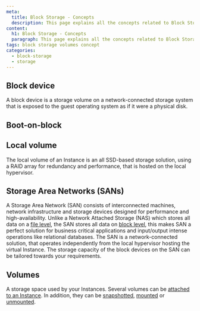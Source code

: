 ```yaml
---
meta:
  title: Block Storage - Concepts
  description: This page explains all the concepts related to Block Storage.
content:
  h1: Block Storage - Concepts
  paragraph: This page explains all the concepts related to Block Storage.
tags: block storage volumes concept
categories:
  - block-storage
  - storage
---
```


<Concept opened>

## Block device

A block device is a storage volume on a network-connected storage system that is exposed to the guest operating system as if it were a physical disk.

</Concept>

<Concept opened>

## Boot-on-block

<Macro id="storage-boot-on-block" /> 

</Concept>

<Concept opened>

## Local volume

The local volume of an Instance is an all SSD-based storage solution, using a RAID array for redundancy and performance, that is hosted on the local hypervisor.

</Concept>

<Concept opened>

## Storage Area Networks (SANs)

A Storage Area Network (SAN) consists of interconnected machines, network infrastructure and storage devices designed for performance and high-availability. Unlike a Network Attached Storage (NAS) which stores all data on a [file level](https://www.scaleway.com/en/blog/understanding-the-different-types-of-storage/#what-is-file-storage), the SAN stores all data on [block level](https://www.scaleway.com/en/blog/understanding-the-different-types-of-storage/#what-is-block-storage), this makes SAN a perfect solution for business critical applications and input/output intense operations like relational databases. The SAN is a network-connected solution, that operates independently from the local hypervisor hosting the virtual Instance. The storage capacity of the block devices on the SAN can be tailored towards your requirements.

</Concept>

<Concept opened>

## Volumes

A storage space used by your Instances. Several volumes can be [attached to an Instance](/storage/block/how-to/attach-a-volume/). In addition, they can be [snapshotted](/compute/instances/how-to/create-a-snapshot/), [mounted](/storage/block/how-to/mount-and-use-volume/) or [unmounted](/storage/block/how-to/unmount-a-volume/).

</Concept>
